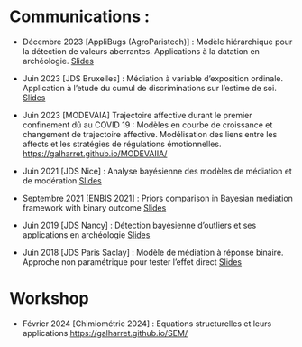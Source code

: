 # Communications :

- Décembre 2023 [AppliBugs (AgroParistech)] : Modèle hiérarchique pour la détection de valeurs aberrantes. Applications à la datation en archéologie. [Slides](communications/APPLIBUGS2023.pdf)

- Juin 2023 [JDS Bruxelles] : Médiation à variable d'exposition ordinale. Application à l'etude du cumul de discriminations sur l'estime de soi. [Slides](communications/JDS2023.pdf) 

- Juin 2023 [MODEVAIA] Trajectoire affective durant le premier confinement dû au COVID 19 : Modèles en courbe de croissance et changement de trajectoire affective. Modélisation des liens entre les affects et les stratégies de régulations émotionnelles. [https://galharret.github.io/MODEVAIIA/](https://galharret.github.io/MODEVAIIA/)

- Juin 2021 [JDS Nice] : Analyse bayésienne des modèles de médiation et de modération [Slides](communications/JDS2021.pdf)

- Septembre 2021 [ENBIS 2021] : Priors comparison in Bayesian mediation framework with binary outcome [Slides](communications/ENBIS21.pdf)

- Juin 2019 [JDS Nancy] : Détection bayésienne d'outliers et ses applications en archéologie [Slides](communications/JDS2019.pdf)

-   Juin 2018 [JDS Paris Saclay] : Modèle de médiation à réponse binaire. Approche non paramétrique pour tester l'effet direct [Slides](communications/JDS2018.pdf)

# Workshop

-   Février 2024 [Chimiométrie 2024] : Equations structurelles et leurs applications
[https://galharret.github.io/SEM/](https://galharret.github.io/SEM/)